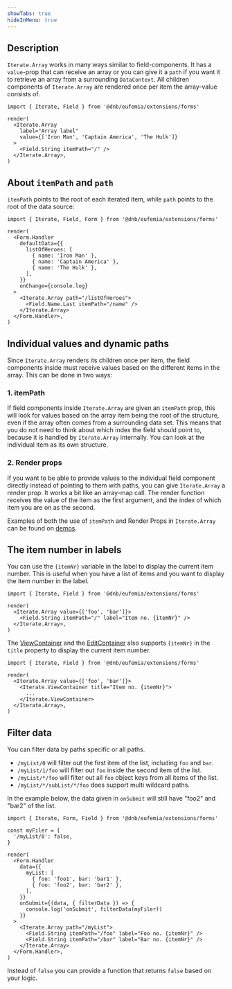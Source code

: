 ```yaml
---
showTabs: true
hideInMenu: true
---
```


## Description

`Iterate.Array` works in many ways similar to field-components. It has a `value`-prop that can receive an array or you can give it a `path` if you want it to retrieve an array from a surrounding `DataContext`. All children components of `Iterate.Array` are rendered once per item the array-value consists of.

```tsx
import { Iterate, Field } from '@dnb/eufemia/extensions/forms'

render(
  <Iterate.Array
    label="Array label"
    value={['Iron Man', 'Captain America', 'The Hulk']}
  >
    <Field.String itemPath="/" />
  </Iterate.Array>,
)
```

## About `itemPath` and `path`

`itemPath` points to the root of each iterated item, while `path`
points to the root of the data source:

```tsx
import { Iterate, Field, Form } from '@dnb/eufemia/extensions/forms'

render(
  <Form.Handler
    defaultData={{
      listOfHeroes: [
        { name: 'Iron Man' },
        { name: 'Captain America' },
        { name: 'The Hulk' },
      ],
    }}
    onChange={console.log}
  >
    <Iterate.Array path="/listOfHeroes">
      <Field.Name.Last itemPath="/name" />
    </Iterate.Array>
  </Form.Handler>,
)
```

## Individual values and dynamic paths

Since `Iterate.Array` renders its children once per item, the field components inside must receive values based on the different items in the array. This can be done in two ways:

### 1. itemPath

If field components inside `Iterate.Array` are given an `itemPath` prop, this will look for values based on the array item being the root of the structure, even if the array often comes from a surrounding data set. This means that you do not need to think about which index the field should point to, because it is handled by `Iterate.Array` internally. You can look at the individual item as its own structure.

### 2. Render props

If you want to be able to provide values to the individual field component directly instead of pointing to them with paths, you can give `Iterate.Array` a render prop. It works a bit like an array-map call. The render function receives the value of the item as the first argument, and the index of which item you are on as the second.

Examples of both the use of `itemPath` and Render Props in `Iterate.Array` can be found on [demos](/uilib/extensions/forms/Iterate/Array/demos).

## The item number in labels

You can use the `{itemNr}` variable in the label to display the current item number. This is useful when you have a list of items and you want to display the item number in the label.

```tsx
import { Iterate, Field } from '@dnb/eufemia/extensions/forms'

render(
  <Iterate.Array value={['foo', 'bar']}>
    <Field.String itemPath="/" label="Item no. {itemNr}" />
  </Iterate.Array>,
)
```

The [ViewContainer](/uilib/extensions/forms/Iterate/ViewContainer) and the [EditContainer](/uilib/extensions/forms/Iterate/EditContainer) also supports `{itemNr}` in the `title` property to display the current item number.

```tsx
import { Iterate, Field } from '@dnb/eufemia/extensions/forms'

render(
  <Iterate.Array value={['foo', 'bar']}>
    <Iterate.ViewContainer title="Item no. {itemNr}">
      ...
    </Iterate.ViewContainer>
  </Iterate.Array>,
)
```

## Filter data

You can filter data by paths specific or all paths.

- `/myList/0` will filter out the first item of the list, including `foo` and `bar`.
- `/myList/1/foo` will filter out `foo` inside the second item of the list.
- `/myList/*/foo` will filter out all `foo` object keys from all items of the list.
- `/myList/*/subList/*/foo` does support multi wildcard paths.

In the example below, the data given in `onSubmit` will still have "foo2" and "bar2" of the list.

```tsx
import { Iterate, Form, Field } from '@dnb/eufemia/extensions/forms'

const myFiler = {
  '/myList/0': false,
}

render(
  <Form.Handler
    data={{
      myList: [
        { foo: 'foo1', bar: 'bar1' },
        { foo: 'foo2', bar: 'bar2' },
      ],
    }}
    onSubmit={(data, { filterData }) => {
      console.log('onSubmit', filterData(myFiler))
    }}
  >
    <Iterate.Array path="/myList">
      <Field.String itemPath="/foo" label="Foo no. {itemNr}" />
      <Field.String itemPath="/bar" label="Bar no. {itemNr}" />
    </Iterate.Array>
  </Form.Handler>,
)
```

Instead of `false` you can provide a function that returns `false` based on your logic.
